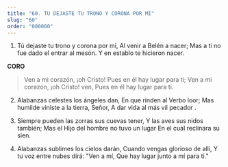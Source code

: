 ```yaml
---
title: "60. TU DEJASTE TU TRONO Y CORONA POR MI"
slug: "60"
order: "000060"
---
```

1.	Tú dejaste tu trono y corona por mí, Al venir a Belén a nacer;
Mas a ti no fue dado el entrar al mesón. Y en establo te hicieron nacer.

**CORO**
>Ven a mi corazón, ¡oh Cristo! Pues en él hay lugar para ti;
Ven a mi corazón, ¡oh Cristo! ven, Pues en él hay lugar para ti.
 
2.	Alabanzas celestes los ángeles dan, En que rinden al Verbo loor;
Mas humilde viniste a la tierra, Señor, A dar vida al más vil pecador .

3.	Siempre pueden las zorras sus cuevas tener, Y las aves sus nidos también;
Mas el Hijo del hombre no tuvo un lugar En el cual reclinara su sien.

4.	Alabanzas sublimes los cielos darán, Cuando vengas glorioso de allí,
Y tu voz entre nubes dirá: "Ven a mí, Que hay lugar junto  a mí para ti."

